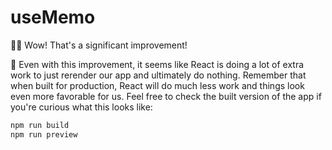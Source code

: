 # useMemo

👨‍💼 Wow! That's a significant improvement!

🦉 Even with this improvement, it seems like React is doing a lot of extra work
to just rerender our app and ultimately do nothing. Remember that when built for
production, React will do much less work and things look even more favorable for
us. Feel free to check the built version of the app if you're curious what this
looks like:

```sh nonumber
npm run build
npm run preview
```

